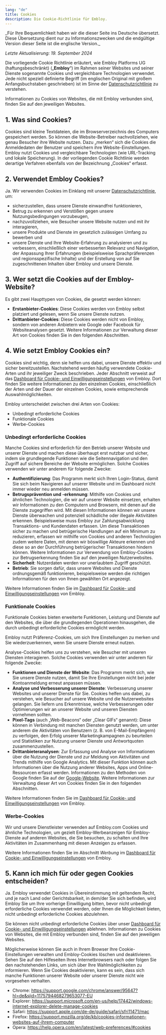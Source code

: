 ```yaml
---
lang: "de"
title: Cookies
description: Die Cookie-Richtlinie für Embloy.
---
```


<Callout>
_Für Ihre Bequemlichkeit haben wir die dieser Seite ins Deutsche übersetzt. Diese Übersetzung dient nur zu Informationszwecken und die endgültige Version dieser Seite ist die englische Version._
</Callout>
  
_Letzte Aktualisierung: 19. September 2024_

Die vorliegende Cookie Richtlinie erläutert, wie Embloy Platforms UG (haftungsbeschränkt) („**Embloy**“) im Rahmen seiner Websites und seiner Dienste sogenannte Cookies und vergleichbare Technologien verwendet. Jede nicht speziell definierte Begriff (im englischen Original mit großem Anfangsbuchstaben geschrieben) ist im Sinne der [Datenschutzrichtlinie](https://embloy.com/resources/privacy) zu verstehen.

Informationen zu Cookies von Websites, die mit Embloy verbunden sind, finden Sie auf den jeweiligen Websites.

## 1. Was sind Cookies?

Cookies sind kleine Textdateien, die im Browserverzeichnis des Computers gespeichert werden. So können die Website-Betreiber nachvollziehen, wie genau Besucher ihre Website nutzen. Dazu „merken“ sich die Cookies die Anmeldedaten der Benutzer und speichern ihre Website-Einstellungen. Embloy nutzt Cookies und vergleichbare Technologien (wie URL-Tracking und lokale Speicherung). In der vorliegenden Cookie Richtlinie werden derartige Verfahren ebenfalls von der Bezeichnung „Cookies“ erfasst.

## 2. Verwendet Embloy Cookies?

Ja. Wir verwenden Cookies im Einklang mit unserer [Datenschutzrichtlinie](https://embloy.com/resources/privacy), um:

- sicherzustellen, dass unsere Dienste einwandfrei funktionieren,
- Betrug zu erkennen und Verstößen gegen unsere Nutzungsbedingungen vorzubeugen,
- nachzuvollziehen, wie Besucher unsere Website nutzen und mit ihr interagieren,
- unsere Produkte und Dienste im gesetzlich zulässigen Umfang zu bewerben und
- unsere Dienste und Ihre Website-Erfahrung zu analysieren und zu verbessern, einschließlich einer verbesserten Relevanz und Navigation, der Anpassung Ihrer Erfahrungen (beispielsweise Sprachpräferenzen und regionsspezifische Inhalte) und der Erstellung von auf Sie zugeschnittenen Inhalten über Embloy und unsere Dienste.

## 3. Wer setzt die Cookies auf der Embloy-Website?

Es gibt zwei Haupttypen von Cookies, die gesetzt werden können:

- **Erstanbieter-Cookies**: Diese Cookies werden von Embloy selbst platziert und gelesen, wenn Sie unsere Dienste nutzen.
- **Drittanbieter-Cookies**: Diese Cookies werden nicht von Embloy, sondern von anderen Anbietern wie Google oder Facebook für Websiteanalysen gesetzt. Weitere Informationen zur Verwaltung dieser Art von Cookies finden Sie in den folgenden Abschnitten.

## 4. Wie setzt Embloy Cookies ein?

Cookies sind wichtig, denn sie helfen uns dabei, unsere Dienste effektiv und sicher bereitzustellen. Nachstehend werden häufig verwendete Cookie-Arten und ihr jeweiliger Zweck beschrieben. Jeder Abschnitt verweist auf das [Dashboard für Cookie- und Einwilligungseinstellungen](https://embloy.com/cookie-settings) von Embloy. Dort finden Sie weitere Informationen zu den einzelnen Cookies, einschließlich der Arten und der Dauer der einzelnen Cookies, sowie entsprechende Auswahlmöglichkeiten.

Embloy unterscheidet zwischen drei Arten von Cookies:

- Unbedingt erforderliche Cookies
- Funktionale Cookies
- Werbe-Cookies

### Unbedingt erforderliche Cookies

Manche Cookies sind erforderlich für den Betrieb unserer Website und unserer Dienste und machen diese überhaupt erst nutzbar und sicher, indem sie grundlegende Funktionen wie die Seitennavigation und den Zugriff auf sichere Bereiche der Website ermöglichen. Solche Cookies verwenden wir unter anderem für folgende Zwecke:

- **Authentifizierung**: Das Programm merkt sich Ihren Login-Status, damit Sie sich beim Navigieren auf unserer Website und im Dashboard nicht immer wieder neu anmelden müssen.
- **Betrugsprävention und -erkennung**: Mithilfe von Cookies und ähnlichen Technologien, die wir auf unserer Website einsetzen, erhalten wir Informationen zu den Computern und Browsern, mit denen auf die Dienste zugegriffen wird. Mit diesen Informationen können wir unsere Dienste überwachen und potenziell schädliche oder illegale Aktivitäten erkennen. Beispielsweise muss Embloy zur Zahlungsabwicklung Transaktions- und Kundendaten erfassen. Um diese Transaktionen sicher zu machen und betrügerische Handlungen auf ein Minimum zu reduzieren, erfassen wir mithilfe von Cookies und anderen Technologien zudem weitere Daten, mit denen wir böswillige Akteure erkennen und diese so an der Durchführung betrügerischer Transaktionen hindern können. Weitere Informationen zur Verwendung von Embloy-Cookies zur Betrugserkennung finden Sie auf den jeweiligen Nutzerwebsites.
- **Sicherheit**: Nutzerdaten werden vor unerlaubtem Zugriff geschützt.
- **Betrieb**: Sie sorgen dafür, dass unsere Websites und Dienste ordnungsgemäß funktionieren, beispielsweise werden die richtigen Informationen für den von Ihnen gewählten Ort angezeigt.

Weitere Informationen finden Sie im [Dashboard für Cookie- und Einwilligungseinstellungen](https://embloy.com/cookie-settings) von Embloy.

### Funktionale Cookies

Funktionale Cookies bieten erweiterte Funktionen, Leistung und Dienste auf den Websites, die über die grundlegenden Operationen hinausgehen, die durch unbedingt erforderliche Cookies ermöglicht werden.

Embloy nutzt Präferenz-Cookies, um sich Ihre Einstellungen zu merken und Sie wiederzuerkennen, wenn Sie unsere Dienste erneut nutzen.

Analyse-Cookies helfen uns zu verstehen, wie Besucher mit unseren Diensten interagieren. Solche Cookies verwenden wir unter anderem für folgende Zwecke:

- **Funktionen und Dienste der Website**: Das Programm merkt sich, wie Sie unsere Dienste nutzen, damit Sie Ihre Einstellungen nicht bei jeder Kontoanmeldung erneut anpassen müssen.
- **Analyse und Verbesserung unserer Dienste**: Verbesserung unserer Websites und unserer Dienste für Sie. Cookies helfen uns dabei, zu verstehen, wie Besucher auf unsere Website und die Nutzerwebsites gelangen. Sie liefern uns Erkenntnisse, welche Verbesserungen oder Optimierungen wir an unserer Website und unseren Diensten vornehmen sollten.
- **Pixel-Tags** (auch „Web-Beacons“ oder „Clear GIFs“ genannt): Diese können in Verbindung mit manchen Diensten genutzt werden, um unter anderem die Aktivitäten von Benutzern (z. B. von E-Mail-Empfängern) zu verfolgen, den Erfolg unserer Marketingkampagnen zu beurteilen und Statistiken zur Nutzung unserer Dienste und Antwortquoten zusammenzustellen.
- **Drittanbieteranalysen**: Zur Erfassung und Analyse von Informationen über die Nutzung der Dienste und zur Meldung von Aktivitäten und Trends mithilfe von Google Analytics. Mit dieser Funktion können auch Informationen über die Nutzung anderer Websites, Apps und Online-Ressourcen erfasst werden. Informationen zu den Methoden von Google finden Sie auf der [Google-Website](https://policies.google.com/technologies/partner-sites?hl=de). Weitere Informationen zur Verwaltung dieser Art von Cookies finden Sie in den folgenden Abschnitten.

Weitere Informationen finden Sie im [Dashboard für Cookie- und Einwilligungseinstellungen](https://embloy.com/cookie-settings) von Embloy.

### Werbe-Cookies

Wir und unsere Dienstleister verwenden auf Embloy.com Cookies und ähnliche Technologien, um gezielt Embloy-Werbeanzeigen für Embloy-Dienste auf anderen Websites, die Sie besuchen, zu schalten und Ihre Aktivitäten im Zusammenhang mit diesen Anzeigen zu erfassen.

Weitere Informationen finden Sie im Abschnitt _Werbung_ im [Dashboard für Cookie- und Einwilligungseinstellungen](https://embloy.com/cookie-settings) von Embloy.

## 5. Kann ich mich für oder gegen Cookies entscheiden?

Ja. Embloy verwendet Cookies in Übereinstimmung mit geltendem Recht, und je nach Land oder Gerichtsbarkeit, in dem/der Sie sich befinden, wird Embloy Sie um Ihre vorherige Einwilligung bitten, bevor nicht unbedingt erforderliche Cookies verwendet werden, oder Ihnen die Möglichkeit bieten, nicht unbedingt erforderliche Cookies abzulehnen. 

Sie können nicht unbedingt erforderliche Cookies über unser [Dashboard für Cookie- und Einwilligungseinstellungen](https://embloy.com/cookie-settings) ablehnen. Informationen zu Cookies von Websites, die mit Embloy verbunden sind, finden Sie auf den jeweiligen Websites. 

Möglicherweise können Sie auch in Ihrem Browser Ihre Cookie-Einstellungen verwalten und Embloy-Cookies löschen und deaktivieren. Sehen Sie auf den Hilfeseiten Ihres Internetbrowsers nach oder folgen Sie den nachstehenden Links, um sich über Ihre Wahlmöglichkeiten zu informieren. Wenn Sie Cookies deaktivieren, kann es sein, dass sich manche Funktionen unserer Website oder unserer Dienste nicht wie vorgesehen verhalten.

- Chrome: https://support.google.com/chrome/answer/95647?hl=de&sjid=1175794468279653077-EU
- Explorer: https://support.microsoft.com/en-us/help/17442/windows-internet-explorer-delete-manage-cookies
- Safari: https://support.apple.com/de-de/guide/safari/sfri11471/mac
- Firefox: https://support.mozilla.org/de/kb/cookies-informationen-websites-auf-ihrem-computer
- Opera: https://help.opera.com/en/latest/web-preferences/#cookies
